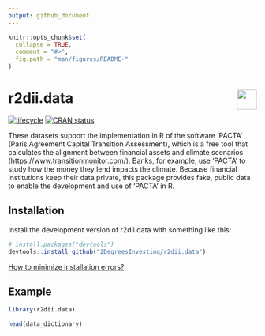 ```yaml
---
output: github_document 
---
```

<!-- README.md is generated from README.Rmd. Please edit that file -->

```r
knitr::opts_chunk$set(
  collapse = TRUE,
  comment = "#>",
  fig.path = "man/figures/README-"
)
```

# <img src="https://i.imgur.com/3jITMq8.png" align="right" height=40 /> r2dii.data

<!-- badges: start -->
[![lifecycle](https://img.shields.io/badge/lifecycle-experimental-orange.svg)](https://www.tidyverse.org/lifecycle/#experimental)
[![CRAN status](https://www.r-pkg.org/badges/version/r2dii.data)](https://CRAN.R-project.org/package=r2dii.data)
<!-- badges: end -->

These datasets support the implementation in R of
the software 'PACTA' (Paris Agreement Capital Transition Assessment),
which is a free tool that calculates the alignment between financial
assets and climate scenarios (<https://www.transitionmonitor.com/>).
Banks, for example, use 'PACTA' to study how the money they lend
impacts the climate. Because financial institutions keep their data
private, this package provides fake, public data to enable the development
and use of 'PACTA' in R.

## Installation

Install the development version of r2dii.data with something like this:

```r
# install.packages("devtools")
devtools::install_github("2DegreesInvesting/r2dii.data")
```

[How to minimize installation errors?](https://gist.github.com/maurolepore/a0187be9d40aee95a43f20a85f4caed6#installation)

## Example 

```r
library(r2dii.data)

head(data_dictionary)
```



